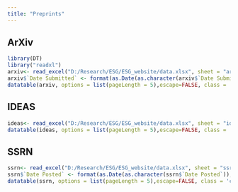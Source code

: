 ---
title: "Preprints"
---

::: panel-tabset
## ArXiv

```{r echo=FALSE, results='asis'}
library(DT)
library("readxl")
arxiv<- read_excel("D:/Research/ESG/ESG_website/data.xlsx", sheet = "arxiv")
arxiv$`Date Submitted` <- format(as.Date(as.character(arxiv$`Date Submitted`)), "%Y-%m-%d")
datatable(arxiv, options = list(pageLength = 5),escape=FALSE, class = 'cell-border stripe')
```

## IDEAS

```{r echo=FALSE, results='asis'}
ideas<- read_excel("D:/Research/ESG/ESG_website/data.xlsx", sheet = "ideas")
datatable(ideas, options = list(pageLength = 5),escape=FALSE, class = 'cell-border stripe')
```

## SSRN

```{r echo=FALSE, results='asis'}
ssrn<- read_excel("D:/Research/ESG/ESG_website/data.xlsx", sheet = "ssrn")
ssrn$`Date Posted` <- format(as.Date(as.character(ssrn$`Date Posted`)), "%Y-%m-%d")
datatable(ssrn, options = list(pageLength = 5),escape=FALSE, class = 'cell-border stripe')
```
:::
